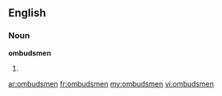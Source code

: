 ==English==

===Noun===
'''ombudsmen'''

# {{plural of|ombudsman}}

[[ar:ombudsmen]]
[[fr:ombudsmen]]
[[my:ombudsmen]]
[[vi:ombudsmen]]